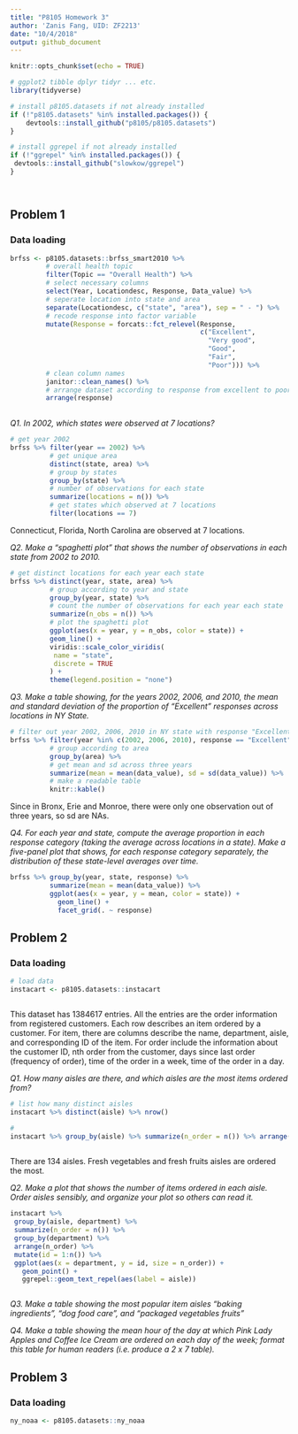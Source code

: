 ```yaml
---
title: "P8105 Homework 3"
author: 'Zanis Fang, UID: ZF2213'
date: "10/4/2018"
output: github_document
---
```


```r
knitr::opts_chunk$set(echo = TRUE)

# ggplot2 tibble dplyr tidyr ... etc.
library(tidyverse)

# install p8105.datasets if not already installed
if (!"p8105.datasets" %in% installed.packages()) {
	devtools::install_github("p8105/p8105.datasets")
}

# install ggrepel if not already installed
if (!"ggrepel" %in% installed.packages()) {
 devtools::install_github("slowkow/ggrepel")
}




```

## Problem 1

### Data loading

```r
brfss <- p8105.datasets::brfss_smart2010 %>%
         # overall health topic
         filter(Topic == "Overall Health") %>% 
         # select necessary columns
         select(Year, Locationdesc, Response, Data_value) %>% 
         # seperate location into state and area
         separate(Locationdesc, c("state", "area"), sep = " - ") %>% 
         # recode response into factor variable
         mutate(Response = forcats::fct_relevel(Response,
                                                c("Excellent",
                                                  "Very good",
                                                  "Good",
                                                  "Fair",
                                                  "Poor"))) %>%
         # clean column names
         janitor::clean_names() %>% 
         # arrange dataset according to response from excellent to poor
         arrange(response)
 
```

*Q1. In 2002, which states were observed at 7 locations?*

```r
# get year 2002
brfss %>% filter(year == 2002) %>%
          # get unique area
          distinct(state, area) %>%
          # group by states
          group_by(state) %>%
          # number of observations for each state
          summarize(locations = n()) %>%
          # get states which observed at 7 locations
          filter(locations == 7)
```

Connecticut, Florida, North Carolina are observed at 7 locations.


*Q2. Make a “spaghetti plot” that shows the number of observations in each state from 2002 to 2010.*

```r
# get distinct locations for each year each state
brfss %>% distinct(year, state, area) %>%
          # group according to year and state
          group_by(year, state) %>% 
          # count the number of observations for each year each state
          summarize(n_obs = n()) %>%
          # plot the spaghetti plot
          ggplot(aes(x = year, y = n_obs, color = state)) +
          geom_line() +
          viridis::scale_color_viridis(
           name = "state",
           discrete = TRUE
          ) +
          theme(legend.position = "none")
```

*Q3. Make a table showing, for the years 2002, 2006, and 2010, the mean and standard deviation of the proportion of “Excellent” responses across locations in NY State.*

```r
# filter out year 2002, 2006, 2010 in NY state with response "Excellent"
brfss %>% filter(year %in% c(2002, 2006, 2010), response == "Excellent", state == "NY") %>% 
          # group according to area
          group_by(area) %>% 
          # get mean and sd across three years
          summarize(mean = mean(data_value), sd = sd(data_value)) %>% 
          # make a readable table
          knitr::kable()
```

Since in Bronx, Erie and Monroe, there were only one observation out of three years, so sd are NAs.

*Q4. For each year and state, compute the average proportion in each response category (taking the average across locations in a state). Make a five-panel plot that shows, for each response category separately, the distribution of these state-level averages over time.*

```r
brfss %>% group_by(year, state, response) %>% 
          summarize(mean = mean(data_value)) %>% 
          ggplot(aes(x = year, y = mean, color = state)) + 
            geom_line() +
            facet_grid(. ~ response)
```


## Problem 2

### Data loading

```r
# load data
instacart <- p8105.datasets::instacart



```

This dataset has 1384617 entries. All the entries are the order information from registered customers. Each row describes an item ordered by a customer. For item, there are columns describe the name, department, aisle, and corresponding ID of the item. For order include the information about the customer ID, nth order from the customer, days since last order (frequency of order), time of the order in a week, time of the order in a day.

*Q1. How many aisles are there, and which aisles are the most items ordered from?*

```r
# list how many distinct aisles
instacart %>% distinct(aisle) %>% nrow()

# 
instacart %>% group_by(aisle) %>% summarize(n_order = n()) %>% arrange(desc(n_order))
 


```

There are 134 aisles. Fresh vegetables and fresh fruits aisles are ordered the most.

*Q2. Make a plot that shows the number of items ordered in each aisle. Order aisles sensibly, and organize your plot so others can read it.*

```r
instacart %>%
 group_by(aisle, department) %>%
 summarize(n_order = n()) %>%
 group_by(department) %>%
 arrange(n_order) %>% 
 mutate(id = 1:n()) %>%
 ggplot(aes(x = department, y = id, size = n_order)) +
   geom_point() +
   ggrepel::geom_text_repel(aes(label = aisle))



```


*Q3. Make a table showing the most popular item aisles “baking ingredients”, “dog food care”, and “packaged vegetables fruits”*



*Q4. Make a table showing the mean hour of the day at which Pink Lady Apples and Coffee Ice Cream are ordered on each day of the week; format this table for human readers (i.e. produce a 2 x 7 table).*


## Problem 3

### Data loading

```r
ny_noaa <- p8105.datasets::ny_noaa
```


